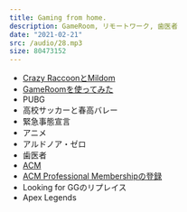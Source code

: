 ```yaml
---
title: Gaming from home.
description: GameRoom, リモートワーク, 歯医者
date: "2021-02-21"
src: /audio/28.mp3
size: 80473152
---
```


<MP3 src='/audio/28.mp3' />

- [Crazy RaccoonとMildom](https://twitter.com/Mildom_Official/status/1343028955859865605)
- [GameRoomを使ってみた](https://game-room.jp/)
- PUBG
- 高校サッカーと春高バレー
- 緊急事態宣言
- アニメ
- アルドノア・ゼロ
- 歯医者
- [ACM](https://www.acm.org/)
- [ACM Professional Membershipの登録](https://agnozingdays.hatenablog.com/entry/2018/08/02/235021)
- Looking for GGのリプレイス
- Apex Legends